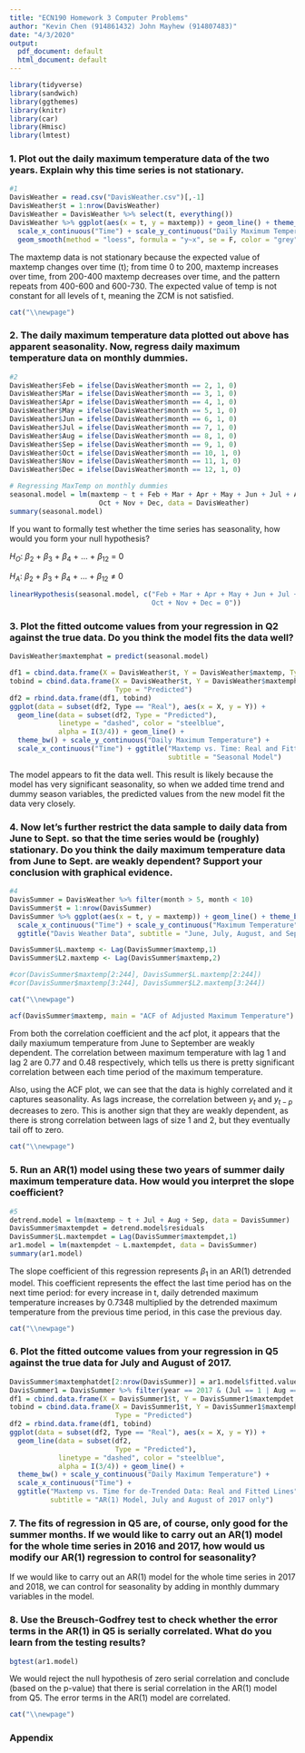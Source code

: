 ```yaml
---
title: "ECN190 Homework 3 Computer Problems"
author: "Kevin Chen (914861432) John Mayhew (914807483)"
date: "4/3/2020"
output:
  pdf_document: default
  html_document: default
---
```


```r
library(tidyverse)
library(sandwich)
library(ggthemes)
library(knitr)
library(car)
library(Hmisc)
library(lmtest)

```

### 1. Plot out the daily maximum temperature data of the two years. Explain why this time series is not stationary.

```r
#1
DavisWeather = read.csv("DavisWeather.csv")[,-1]
DavisWeather$t = 1:nrow(DavisWeather)
DavisWeather = DavisWeather %>% select(t, everything())
DavisWeather %>% ggplot(aes(x = t, y = maxtemp)) + geom_line() + theme_bw() +
  scale_x_continuous("Time") + scale_y_continuous("Daily Maximum Temperature") + 
  geom_smooth(method = "loess", formula = "y~x", se = F, color = "grey")

```

The maxtemp data is not stationary because the expected value of maxtemp changes over time (t); from time 0 to 200, maxtemp increases over time, from 200-400 maxtemp decreases over time, and the pattern repeats from 400-600 and 600-730. The expected value of temp is not constant for all levels of t, meaning the ZCM is not satisfied.

  ```r
cat("\\newpage")
```

### 2. The daily maximum temperature data plotted out above has apparent seasonality. Now, regress daily maximum temperature data on monthly dummies. 

```r
#2
DavisWeather$Feb = ifelse(DavisWeather$month == 2, 1, 0)
DavisWeather$Mar = ifelse(DavisWeather$month == 3, 1, 0)
DavisWeather$Apr = ifelse(DavisWeather$month == 4, 1, 0)
DavisWeather$May = ifelse(DavisWeather$month == 5, 1, 0)
DavisWeather$Jun = ifelse(DavisWeather$month == 6, 1, 0)
DavisWeather$Jul = ifelse(DavisWeather$month == 7, 1, 0)
DavisWeather$Aug = ifelse(DavisWeather$month == 8, 1, 0)
DavisWeather$Sep = ifelse(DavisWeather$month == 9, 1, 0)
DavisWeather$Oct = ifelse(DavisWeather$month == 10, 1, 0)
DavisWeather$Nov = ifelse(DavisWeather$month == 11, 1, 0)
DavisWeather$Dec = ifelse(DavisWeather$month == 12, 1, 0)

# Regressing MaxTemp on monthly dummies
seasonal.model = lm(maxtemp ~ t + Feb + Mar + Apr + May + Jun + Jul + Aug + Sep + 
                      Oct + Nov + Dec, data = DavisWeather)
summary(seasonal.model)

```

If you want to formally test whether the time series has seasonality, how would you form your null hypothesis?

$H_{O}$: $\beta_{2}$ + $\beta_{3}$ + $\beta_{4}$ + ... + $\beta_{12}$ = 0

$H_{A}$: $\beta_{2}$ + $\beta_{3}$ + $\beta_{4}$ + ... + $\beta_{12}$ $\neq$ 0

```r
linearHypothesis(seasonal.model, c("Feb + Mar + Apr + May + Jun + Jul + Aug + Sep + 
                                   Oct + Nov + Dec = 0"))

```

### 3. Plot the fitted outcome values from your regression in Q2 against the true data. Do you think the model fits the data well?

```r
DavisWeather$maxtemphat = predict(seasonal.model)

df1 = cbind.data.frame(X = DavisWeather$t, Y = DavisWeather$maxtemp, Type = "Real")
tobind = cbind.data.frame(X = DavisWeather$t, Y = DavisWeather$maxtemphat, 
                          Type = "Predicted")
df2 = rbind.data.frame(df1, tobind)
ggplot(data = subset(df2, Type == "Real"), aes(x = X, y = Y)) + 
  geom_line(data = subset(df2, Type = "Predicted"), 
            linetype = "dashed", color = "steelblue", 
            alpha = I(3/4)) + geom_line() + 
  theme_bw() + scale_y_continuous("Daily Maximum Temperature") + 
  scale_x_continuous("Time") + ggtitle("Maxtemp vs. Time: Real and Fitted Lines", 
                                       subtitle = "Seasonal Model")

```

The model appears to fit the data well. This result is likely because the model has very significant seasonality, so when we added time trend and dummy season variables, the predicted values from the new model fit the data very closely.

### 4. Now let’s further restrict the data sample to daily data from June to Sept. so that the time series would be (roughly) stationary. Do you think the daily maximum temperature data from June to Sept. are weakly dependent? Support your conclusion with graphical evidence. 

```r
#4
DavisSummer = DavisWeather %>% filter(month > 5, month < 10)
DavisSummer$t = 1:nrow(DavisSummer)
DavisSummer %>% ggplot(aes(x = t, y = maxtemp)) + geom_line() + theme_bw() +
  scale_x_continuous("Time") + scale_y_continuous("Maximum Temperature") + 
  ggtitle("Davis Weather Data", subtitle = "June, July, August, and September only")

DavisSummer$L.maxtemp <- Lag(DavisSummer$maxtemp,1)
DavisSummer$L2.maxtemp <- Lag(DavisSummer$maxtemp,2)

#cor(DavisSummer$maxtemp[2:244], DavisSummer$L.maxtemp[2:244])
#cor(DavisSummer$maxtemp[3:244], DavisSummer$L2.maxtemp[3:244])
```

  ```r
cat("\\newpage")
```

```r
acf(DavisSummer$maxtemp, main = "ACF of Adjusted Maximum Temperature")

```

From both the correlation coefficient and the acf plot, it appears that the daily maxiumum temperature from June to September are weakly dependent. The correlation between maximum temperature with lag 1 and lag 2 are 0.77 and 0.48 respectively, which tells us there is pretty significant correlation between each time period of the maximum temperature. 

Also, using the ACF plot, we can see that the data is highly correlated and it captures seasonality. As lags increase, the correlation between $y_{t}$ and $y_{t-p}$ decreases to zero. This is another sign that they are weakly dependent, as there is strong correlation between lags of size 1 and 2, but they eventually tail off to zero.

  ```r
cat("\\newpage")
```

### 5. Run an AR(1) model using these two years of summer daily maximum temperature data. How would you interpret the slope coefficient?

```r
#5
detrend.model = lm(maxtemp ~ t + Jul + Aug + Sep, data = DavisSummer)
DavisSummer$maxtempdet = detrend.model$residuals
DavisSummer$L.maxtempdet = Lag(DavisSummer$maxtempdet,1)
ar1.model = lm(maxtempdet ~ L.maxtempdet, data = DavisSummer)
summary(ar1.model)

```

The slope coefficient of this regression represents $\beta_{1}$ in an AR(1) detrended model. This coefficient represents the effect the last time period has on the next time period: for every increase in t, daily detrended maximum temperature increases by 0.7348 multiplied by the detrended maximum temperature from the previous time period, in this case the previous day.

  ```r
cat("\\newpage")
```

### 6. Plot the fitted outcome values from your regression in Q5 against the true data for July and August of 2017. 

```r
DavisSummer$maxtemphatdet[2:nrow(DavisSummer)] = ar1.model$fitted.values
DavisSummer1 = DavisSummer %>% filter(year == 2017 & (Jul == 1 | Aug == 1))
df1 = cbind.data.frame(X = DavisSummer1$t, Y = DavisSummer1$maxtempdet, Type = "Real")
tobind = cbind.data.frame(X = DavisSummer1$t, Y = DavisSummer1$maxtemphatdet, 
                          Type = "Predicted")
df2 = rbind.data.frame(df1, tobind)
ggplot(data = subset(df2, Type == "Real"), aes(x = X, y = Y)) + 
  geom_line(data = subset(df2, 
                          Type = "Predicted"), 
            linetype = "dashed", color = "steelblue", 
            alpha = I(3/4)) + geom_line() + 
  theme_bw() + scale_y_continuous("Daily Maximum Temperature") + 
  scale_x_continuous("Time") + 
  ggtitle("Maxtemp vs. Time for de-Trended Data: Real and Fitted Lines", 
          subtitle = "AR(1) Model, July and August of 2017 only")

```

### 7. The fits of regression in Q5 are, of course, only good for the summer months. If we would like to carry out an AR(1) model for the whole time series in 2016 and 2017, how would us modify our AR(1) regression to control for seasonality?

If we would like to carry out an AR(1) model for the whole time series in 2017 and 2018, we can control for seasonality by adding in monthly dummary variables in the model.

### 8. Use the Breusch-Godfrey test to check whether the error terms in the AR(1) in Q5 is serially correlated. What do you learn from the testing results?

```r
bgtest(ar1.model)

```

We would reject the null hypothesis of zero serial correlation and conclude (based on the p-value) that there is serial correlation in the AR(1) model from Q5. The error terms in the AR(1) model are correlated.

  ```r
cat("\\newpage")
```

### Appendix 
```r
```



